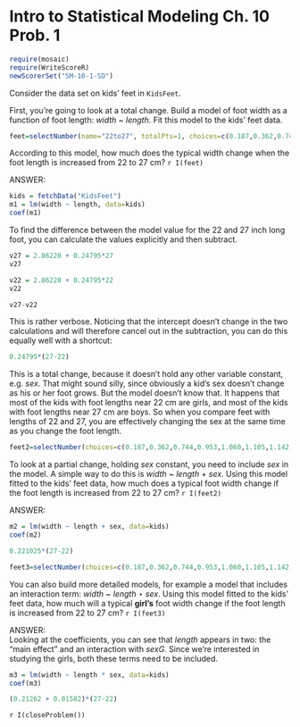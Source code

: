 Intro to Statistical Modeling Ch. 10 Prob. 1
========================================================
```r
require(mosaic)
require(WriteScoreR)
newScorerSet("SM-10-1-SD")
```
Consider the data set on kids' feet in `KidsFeet`. 

First, you're going to look at a total change.  Build a model of foot width as a function of foot length: *width ~ length*. Fit this model to the kids' feet data.

```r
feet=selectNumber(name="22to27", totalPts=1, choices=c(0.187,0.362,0.744,0.953,1.060,1.105,1.240,1.487), correct=c(1.240))
```
According to this model, how much does the typical width change when the foot
length is increased from 22 to 27 cm? `r I(feet)`


<aside>
ANSWER:    
```r
kids = fetchData("KidsFeet")
m1 = lm(width ~ length, data=kids)
coef(m1)
```

To find the difference between the model value for the 22 and 27 inch long foot, you can calculate the values explicitly and then subtract.
```r
v27 = 2.86228 + 0.24795*27
v27
```

```r
v22 = 2.86228 + 0.24795*22
v22
```

```r
v27-v22
```

This is rather verbose.  Noticing that the intercept doesn't change in the two calculations and will therefore cancel out in the subtraction, you can do this equally well with a shortcut:

```r
0.24795*(27-22)
```

</aside>

This is a total change, because it doesn't hold any other variable constant, e.g. *sex*.  That might sound silly, since obviously a kid's sex doesn't change as his or her foot grows.  But the model doesn't know that.  It happens that most of the kids with foot lengths near 22 cm are girls, and most of the kids with foot lengths near 27 cm are boys.  So when you compare feet with lengths of 22 and 27, you are effectively changing the sex at the same time as you change the foot
length.

```r
feet2=selectNumber(choices=c(0.187,0.362,0.744,0.953,1.060,1.105,1.142,1.240,1.487), correct=c(1.105), totalPts=1, name="22to27model2")
```
To look at a partial change, holding *sex* constant, you need to include *sex* in the model.  A simple way to do this is *width* ~ *length* + *sex*.  Using this model fitted to the kids' feet data, how much does a typical foot width change if the foot length is increased from 22 to 27 cm? `r I(feet2)`

<aside>
ANSWER:    
```r
m2 = lm(width ~ length + sex, data=kids)
coef(m2)
```

```r
0.221025*(27-22)
```

</aside>


```r
feet3=selectNumber(choices=c(0.187,0.362,0.744,0.953,1.060,1.105,1.142,1.240,1.487), correct=c(1.142), totalPts=1, name="22to27girl")
```
You can also build more detailed models, for example a model that includes an interaction term: *width* ~ *length* $\star$ *sex*. Using this model fitted to the kids' feet data, how much will a typical **girl's** foot width change if the foot length is increased from 22 to 27 cm? `r I(feet3)`

<aside>
ANSWER:    
Looking at the coefficients, you can see that *length* appears in two: the "main effect" and an interaction with *sexG*.  Since we're interested in studying the girls, both these terms need to be included.  
```r
m3 = lm(width ~ length * sex, data=kids)
coef(m3)
```

```r
(0.21262 + 0.01582)*(27-22)
```


</aside>

`r I(closeProblem())`

